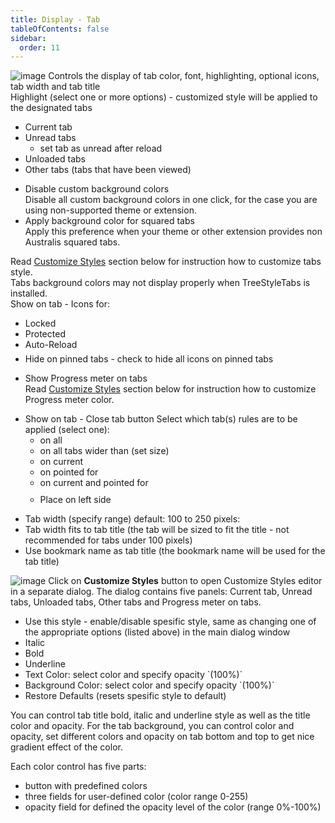 ```yaml
---
title: Display - Tab
tableOfContents: false
sidebar:
  order: 11
---
```



<div class="topic">
  <Image src={displayTab} alt="image" />
  Controls the display of tab color, font, highlighting, optional icons, tab width and tab
  title
</div>

<div class="topic">
  Highlight (select one or more options) - customized style will be applied to the designated
  tabs
  <ul>
    <li>Current tab</li>
    <li>
      <span class="default">Unread tabs</span>
      <ul class="square">
        <li>set tab as unread after reload</li>
      </ul>
    </li>
    <li><span class="default">Unloaded tabs</span></li>
    <li>Other tabs (tabs that have been viewed)</li>
  </ul>
  <ul>
    <li>
      Disable custom background colors
      <div class="comment">
        Disable all custom background colors in one click, for the case you are using
        non-supported theme or extension.
      </div>
    </li>
    <li>
      Apply background color for squared tabs
      <div class="comment">
        Apply this preference when your theme or other extension provides non Australis
        squared tabs.
      </div>
    </li>
  </ul>
  Read <a href="#customize-styles">Customize Styles</a>
  section below for instruction how to customize tabs style.
</div>
<div class="topic container">
  Tabs background colors may not display properly when TreeStyleTabs is installed.
</div>

<div class="topic">
  Show on tab - Icons for:<br />
  <ul>
    <li class="default">Locked</li>
    <li class="default">Protected</li>
    <li class="default" style="margin-bottom: 6px">Auto-Reload</li>
    <li class="default">Hide on pinned tabs - check to hide all icons on pinned tabs</li>
  </ul>
</div>

<div class="topic">
  <ul>
    <li>
      <span class="default">Show Progress meter on tabs</span><br />
      Read
      <a href="#customize-styles">Customize Styles</a>
      section below for instruction how to customize Progress meter color.
    </li>
  </ul>
</div>

<div class="topic">
  <ul>
    <li>
      <span class="default">Show on tab - Close tab button</span>
      Select which tab(s) rules are to be applied (select one):
      <ul>
        <li><span class="default">on all</span></li>
        <li>on all tabs wider than (set size)</li>
        <li>on current</li>
        <li>on pointed for</li>
        <li>on current and pointed for</li>
        <li style="margin-top: 10px">Place on left side</li>
      </ul>
    </li>
  </ul>
</div>

<div class="topic">
  <ul>
    <li>
      Tab width (specify range) <span class="default">default: 100 to 250 pixels</span>:
    </li>
    <li>
      Tab width fits to tab title (the tab will be sized to fit the title - not recommended
      for tabs under 100 pixels)
    </li>
    <li>Use bookmark name as tab title (the bookmark name will be used for the tab title)</li>
  </ul>
</div>

<div class="topic container">
  <a name="customize-styles"></a>
  <Image src={displayTabStyles} alt="image" />
  Click on <b>Customize Styles</b> button to open Customize Styles editor in a separate
  dialog. The dialog contains five panels: Current tab, Unread tabs, Unloaded tabs, Other tabs
  and Progress meter on tabs.
  <ul>
    <li>
      Use this style - enable/disable spesific style, same as changing one of the appropriate
      options (listed above) in the main dialog window
    </li>
    <li>Italic</li>
    <li>Bold</li>
    <li>Underline</li>
    <li>Text Color: select color and specify opacity `(100%)`</li>
    <li>Background Color: select color and specify opacity `(100%)`</li>
    <li>Restore Defaults (resets spesific style to default)</li>
  </ul>
  <div class="comment justify">
    <p>
      You can control tab title bold, italic and underline style as well as the title color
      and opacity. For the tab background, you can control color and opacity, set different
      colors and opacity on tab bottom and top to get nice gradient effect of the color.<br />
    </p>
    Each color control has five parts:
    <ul>
      <li>button with predefined colors</li>
      <li>three fields for user-defined color (color range 0-255)</li>
      <li>opacity field for defined the opacity level of the color (range 0%-100%)</li>
    </ul>
  </div>
</div>
